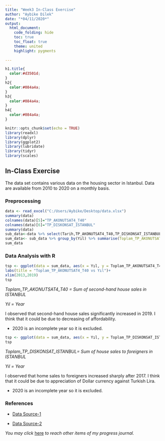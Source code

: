 ---
title: "Week3 In-Class Exercise"
author: "Aybike Dilek"
date: "*04/11/2020*"
output:
  html_document:
    code_folding: hide
    toc: true
    toc_float: true
    theme: united
    highlight: pygments
  
---
```{css, echo = FALSE}
h1.title{
  color:#d3501d;
}
h2{
  color:#084a4a;
}
h3{
  color:#084a4a;
}
h4{
  color:#084a4a;
}
```
```{r setup, include=FALSE}
knitr::opts_chunk$set(echo = TRUE)
library(readxl)
library(dplyr)
library(ggplot2)
library(lubridate)
library(tidyr)
library(scales)
```

## In-Class Exercise

The data set contains various data on the housing sector in Istanbul. Data are available from 2010 to 2020 on a monthly basis.

### Preprocessing

```{r,warning=FALSE,message=FALSE}
data <- read_excel("C:/Users/Aybike/Desktop/data.xlsx")
summary(data)
colnames(data)[5]="TP_AKONUTSAT4_T40"
colnames(data)[6]="TP_DISKONSAT_ISTANBUL"
summary(data)
sub_data<-data %>% select(Tarih,TP_AKONUTSAT4_T40,TP_DISKONSAT_ISTANBUL) %>% mutate(Gün=as.Date(paste0(Tarih,"-01"))) %>% mutate(Yıl=year(Gün)) 
sum_data<- sub_data %>% group_by(Yıl) %>% summarise(Toplam_TP_AKONUTSAT4_T40 =  sum(TP_AKONUTSAT4_T40),Toplam_TP_DISKONSAT_ISTANBUL=sum(TP_DISKONSAT_ISTANBUL))
sum_data
```

### Data Analysis with R  

```{r,warning=FALSE,message=FALSE}
tsp <- ggplot(data = sum_data, aes(x = Yıl, y = Toplam_TP_AKONUTSAT4_T40))+geom_line(color="#d3501d",size=1)+
labs(title = "Toplam_TP_AKONUTSAT4_T40 vs Yıl")+
xlim(2013,2019)
tsp
```

*Toplam_TP_AKONUTSAT4_T40 = Sum of second-hand house sales in ISTANBUL*

*Yıl = Year*

I observed that second-hand house sales significantly increased in 2019. I think that it could be due to decreasing of affordability.

* 2020 is an incomplete year so it is excluded.

```{r,warning=FALSE,message=FALSE}
tsp <- ggplot(data = sum_data, aes(x = Yıl, y = Toplam_TP_DISKONSAT_ISTANBUL))+ geom_line(color = "#00AFBB", size = 1) + xlim(2013,2019)+labs(title = "Toplam_TP_DISKONSAT_ISTANBUL vs Yıl")
tsp
```

*Toplam_TP_DISKONSAT_ISTANBUL= Sum of house sales to foreigners in ISTANBUL*

*Yıl = Year*

I observed that home sales to foreigners increased sharply after 2017. I think that it could be due to appreciation of Dollar currency against Turkish Lira.

* 2020 is an incomplete year so it is excluded.

### References

* [Data Source-1](http://www.tuik.gov.tr/)

* [Data Source-2](http://www.tcmb.gov.tr/)

*You may click* [here](https://pjournal.github.io/mef04-AybikeDilek/) *to reach other items of my progress journal.* 